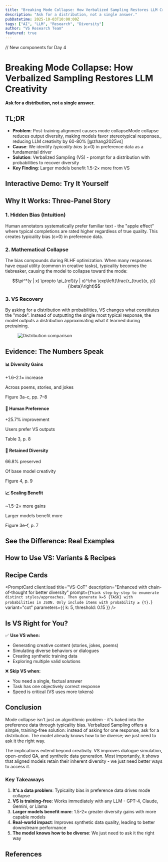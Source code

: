 ```yaml
---
title: "Breaking Mode Collapse: How Verbalized Sampling Restores LLM Creativity"
description: "Ask for a distribution, not a single answer."
pubDatetime: 2025-10-03T10:00:00Z
tags: ["AI", "LLM", "Research", "Diversity"]
author: "VS Research Team"
featured: true
---
```



// New components for Day 4

# Breaking Mode Collapse: How Verbalized Sampling Restores LLM Creativity

**Ask for a distribution, not a single answer.** <TrainingFreeBadge client:load variant="inline" />

<!-- Opening hook with relatable examples -->
<OpeningHook client:load />

## TL;DR

- **Problem**: Post-training alignment causes mode collapse<Sidenote number={1}>Mode collapse reduces output diversity, making models favor stereotypical responses.</Sidenote>, reducing LLM creativity by 60-80% [@zhang2025vs]
- **Cause**: We identify *typicality bias* (ε>0) in preference data as a fundamental driver
- **Solution**: Verbalized Sampling (VS) - prompt for a distribution with probabilities to recover diversity
- **Key Finding**: <span className="font-bold text-blue-600">Larger models benefit 1.5-2× more from VS</span>

<QuickStart client:load />

<!-- Training-free emphasis -->
<TrainingFreeCallout client:load />

<!-- The core insight explained clearly -->
<AhaMoment client:load />

## Interactive Demo: Try It Yourself

<VSPlayground client:visible />

## Why It Works: Three-Panel Story

### 1. Hidden Bias (Intuition)

Human annotators systematically prefer familiar text - the "apple effect" where typical completions are rated higher regardless of true quality. This creates typicality bias (ε>0) in preference data.

### 2. Mathematical Collapse

The bias compounds during RLHF optimization. When many responses have equal utility (common in creative tasks), typicality becomes the tiebreaker, causing the model to collapse toward the mode:

$$\pi^*(y | x) \propto \pi_{ref}(y | x)^\rho \exp\left(\frac{r_{true}(x, y)}{\beta}\right)$$

### 3. VS Recovery

By asking for a distribution with probabilities, VS changes what constitutes the "mode". Instead of outputting the single most typical response, the model outputs a distribution approximating what it learned during pretraining.

<Figure id="states" caption="VS recovers the pretraining distribution. When asked to generate US states with probabilities, VS output closely matches the reference distribution (KL≈0.12), while direct prompting collapses to repeatedly outputting California and Texas.">
  <img src="/figures/states-distribution.png" alt="Distribution comparison" />
</Figure>

## Evidence: The Numbers Speak

<div className="grid gap-4 md:grid-cols-2 mb-8">
  <div className="evidence-card">
    <h4>📊 Diversity Gains</h4>
    <p className="claim">+1.6–2.1× increase</p>
    <p>Across poems, stories, and jokes</p>
    <p className="source">Figure 3a–c, pp. 7–8</p>
  </div>

  <div className="evidence-card">
    <h4>👥 Human Preference</h4>
    <p className="claim">+25.7% improvement</p>
    <p>Users prefer VS outputs</p>
    <p className="source">Table 3, p. 8</p>
  </div>

  <div className="evidence-card">
    <h4>🔄 Retained Diversity</h4>
    <p className="claim">66.8% preserved</p>
    <p>Of base model creativity</p>
    <p className="source">Figure 4, p. 9</p>
  </div>

  <div className="evidence-card">
    <h4>📈 Scaling Benefit</h4>
    <p className="claim">~1.5–2× more gains</p>
    <p>Larger models benefit more</p>
    <p className="source">Figure 3e–f, p. 7</p>
  </div>
</div>

<!-- Scaling trend - one of the most compelling findings -->
<ScalingTrendVisualization client:visible />

<!-- VS beats fine-tuning callout -->
<VSBeatsFineTuningCallout client:load />

<!-- Synthetic data performance -->
<SyntheticDataPerformance client:visible />

## See the Difference: Real Examples

<QualitativeExamples client:load />

## How to Use VS: Variants & Recipes

<!-- Comprehensive comparison of VS variants -->
<VSVariantsComparison client:load className="mb-8" />

## Recipe Cards

<div className="grid gap-6 md:grid-cols-2 mb-8">
  <PromptCard
    client:load
    title="VS-Standard"
    description="Basic verbalized sampling - the simplest way to get started"
    prompt={`Generate k=5 {TASK} with their probabilities.
Return JSON: {"candidates":[{"text":"...", "prob":0.28}, ...]}
Only include candidates with probability ≥ {τ}.
Ensure probabilities sum to 1.`}
    variant="standard"
    parameters={{ k: 5, threshold: 0.1 }}
  />

  <PromptCard
    client:load
    title="VS-CoT"
    description="Enhanced with chain-of-thought for better diversity"
    prompt={`Think step-by-step to enumerate distinct styles/approaches.
Then generate k=5 {TASK} with probabilities in JSON.
Only include items with probability ≥ {τ}.`}
    variant="cot"
    parameters={{ k: 5, threshold: 0.15 }}
  />
</div>

## Is VS Right for You?

✅ **Use VS when:**
- Generating creative content (stories, jokes, poems)
- Simulating diverse behaviors or dialogues
- Creating synthetic training data
- Exploring multiple valid solutions

❌ **Skip VS when:**
- You need a single, factual answer
- Task has one objectively correct response
- Speed is critical (VS uses more tokens)

<!-- Comprehensive FAQ section -->
<FAQ client:load />

## Conclusion

Mode collapse isn't just an algorithmic problem - it's baked into the preference data through typicality bias. Verbalized Sampling offers a simple, training-free solution: instead of asking for one response, ask for a distribution. The model already knows how to be diverse; we just need to ask it the right way.

The implications extend beyond creativity. VS improves dialogue simulation, open-ended QA, and synthetic data generation. Most importantly, it shows that aligned models retain their inherent diversity - we just need better ways to access it.

### Key Takeaways

1. **It's a data problem**: Typicality bias in preference data drives mode collapse
2. **VS is training-free**: Works immediately with any LLM - GPT-4, Claude, Gemini, or Llama
3. **Larger models benefit more**: 1.5-2× greater diversity gains with more capable models
4. **Real-world impact**: Improves synthetic data quality, leading to better downstream performance
5. **The model knows how to be diverse**: We just need to ask it the right way

## References
